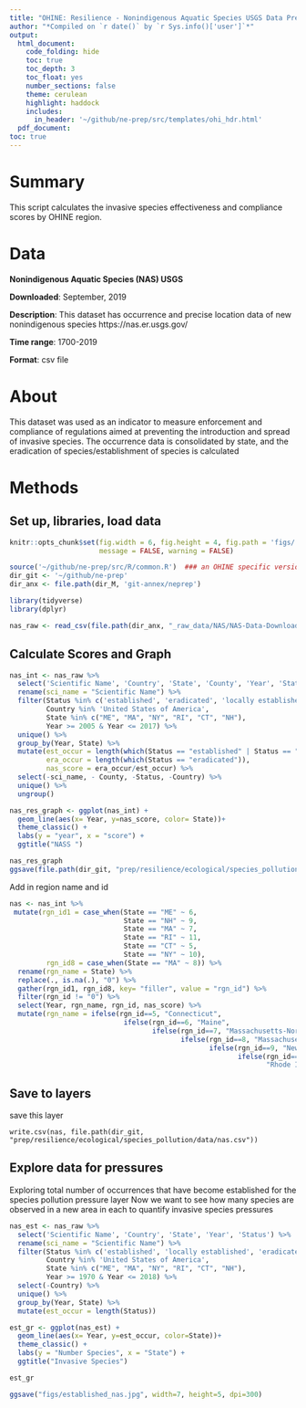 ```yaml
---
title: "OHINE: Resilience - Nonindigenous Aquatic Species USGS Data Prep"
author: "*Compiled on `r date()` by `r Sys.info()['user']`*"
output: 
  html_document:
    code_folding: hide
    toc: true
    toc_depth: 3
    toc_float: yes
    number_sections: false
    theme: cerulean
    highlight: haddock
    includes: 
      in_header: '~/github/ne-prep/src/templates/ohi_hdr.html'
  pdf_document:
toc: true
---
```


# Summary

This script calculates the invasive species effectiveness and compliance scores by OHINE region. 

# Data

**Nonindigenous Aquatic Species (NAS) USGS** 

**Downloaded**: September, 2019

**Description**: This dataset has occurrence and precise location data of new nonindigenous species https://nas.er.usgs.gov/

**Time range**: 1700-2019

**Format**: csv file

# About

This dataset was used as an indicator to measure enforcement and compliance of regulations aimed at preventing the introduction and spread of invasive species. The occurrence data is consolidated by state, and the eradication of species/establishment of species is calculated

# Methods

## Set up, libraries, load data
``` r
knitr::opts_chunk$set(fig.width = 6, fig.height = 4, fig.path = 'figs/',
                      message = FALSE, warning = FALSE)

source('~/github/ne-prep/src/R/common.R')  ### an OHINE specific version of common.R
dir_git <- '~/github/ne-prep'
dir_anx <- file.path(dir_M, 'git-annex/neprep')

library(tidyverse)
library(dplyr)
```


```r
nas_raw <- read_csv(file.path(dir_anx, "_raw_data/NAS/NAS-Data-Download.csv")) 
```

## Calculate Scores and Graph
```r
nas_int <- nas_raw %>% 
  select('Scientific Name', 'Country', 'State', 'County', 'Year', 'Status') %>% 
  rename(sci_name = "Scientific Name") %>% 
  filter(Status %in% c('established', 'eradicated', 'locally established'),
         Country %in% 'United States of America',
         State %in% c("ME", "MA", "NY", "RI", "CT", "NH"),
         Year >= 2005 & Year <= 2017) %>%
  unique() %>% 
  group_by(Year, State) %>% 
  mutate(est_occur = length(which(Status == "established" | Status == "locally established")), # need to add locally established here
         era_occur = length(which(Status == "eradicated")),
         nas_score = era_occur/est_occur) %>% 
  select(-sci_name, - County, -Status, -Country) %>% 
  unique() %>% 
  ungroup()
```

```r
nas_res_graph <- ggplot(nas_int) +
  geom_line(aes(x= Year, y=nas_score, color= State))+
  theme_classic() +
  labs(y = "year", x = "score") +
  ggtitle("NASS ")

nas_res_graph 
ggsave(file.path(dir_git, "prep/resilience/ecological/species_pollution/figs/nass_res_graph.jpg"), width=7, height=5, dpi=300)
```

Add in region name and id
```r
nas <- nas_int %>% 
 mutate(rgn_id1 = case_when(State == "ME" ~ 6,
                            State == "NH" ~ 9,
                            State == "MA" ~ 7,
                            State == "RI" ~ 11,
                            State == "CT" ~ 5,
                            State == "NY" ~ 10),
         rgn_id8 = case_when(State == "MA" ~ 8)) %>% 
  rename(rgn_name = State) %>% 
  replace(., is.na(.), "0") %>% 
  gather(rgn_id1, rgn_id8, key= "filler", value = "rgn_id") %>% 
  filter(rgn_id != "0") %>% 
  select(Year, rgn_name, rgn_id, nas_score) %>% 
  mutate(rgn_name = ifelse(rgn_id==5, "Connecticut",
                            ifelse(rgn_id==6, "Maine",
                                   ifelse(rgn_id==7, "Massachusetts-North",
                                          ifelse(rgn_id==8, "Massachusetts-South",
                                                 ifelse(rgn_id==9, "New Hampshire",
                                                        ifelse(rgn_id==10, "New York",
                                                               "Rhode Island")))))))
```

## Save to layers
save this layer
```r_layer
write.csv(nas, file.path(dir_git, "prep/resilience/ecological/species_pollution/data/nas.csv"))
```

## Explore data for pressures

Exploring total number of occurrences that have become established for the species pollution pressure layer
Now we want to see how many species are observed in a new area in each to quantify invasive species pressures
```r
nas_est <- nas_raw %>% 
  select('Scientific Name', 'Country', 'State', 'Year', 'Status') %>% 
  rename(sci_name = "Scientific Name") %>% 
  filter(Status %in% c('established', 'locally established', 'eradicated','extirpated'),
         Country %in% 'United States of America',
         State %in% c("ME", "MA", "NY", "RI", "CT", "NH"),
         Year >= 1970 & Year <= 2018) %>% 
  select(-Country) %>% 
  unique() %>% 
  group_by(Year, State) %>% 
  mutate(est_occur = length(Status)) 
```

```r
est_gr <- ggplot(nas_est) +
  geom_line(aes(x= Year, y=est_occur, color=State))+
  theme_classic() +
  labs(y = "Number Species", x = "State") +
  ggtitle("Invasive Species")

est_gr 

ggsave("figs/established_nas.jpg", width=7, height=5, dpi=300)
```

